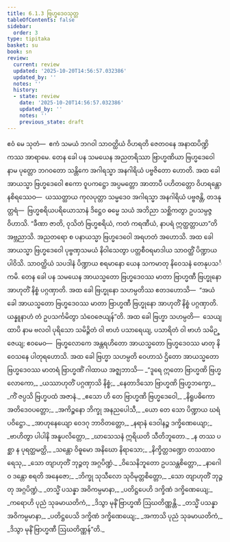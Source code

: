 ```yaml
---
title: 6.1.3 ဗြဟ္မဒေဝသုတ္တ
tableOfContents: false
sidebar:
  order: 3
type: tipitaka
basket: su
book: sn
review:
  current: review
  updated: '2025-10-20T14:56:57.032386'
  updated_by: ''
  notes: ''
  history:
  - state: review
    date: '2025-10-20T14:56:57.032386'
    updated_by: ''
    notes: ''
    previous_state: draft
---
```



<DynamicBreadcrumb />


<ReviewStatus review={frontmatter.review} showDetails={true} />

<HypothesisAnnotation frontmatter={frontmatter} />

<Division number="174" book="sn" e="ch" v="18" p="304">

<Paragraph number="1029" book="sn">
ဧဝံ မေ သုတံ—  ဧကံ သမယံ ဘဂဝါ သာဝတ္ထိယံ ဝိဟရတိ ဇေတဝနေ အနာထပိဏ္ဍိကဿ အာရာမေ. တေန ခေါ ပန သမယေန အညတရိဿာ ဗြာဟ္မဏိယာ ဗြဟ္မဒေဝေါ နာမ ပုတ္တော ဘဂဝတော သန္တိကေ အဂါရသ္မာ အနဂါရိယံ ပဗ္ဗဇိတော ဟောတိ.
</Paragraph>

<Paragraph number="1030" book="sn">
အထ ခေါ အာယသ္မာ ဗြဟ္မဒေဝေါ ဧကော ဝူပကဋ္ဌော အပ္ပမတ္တော အာတာပီ ပဟိတတ္တော ဝိဟရန္တော နစိရဿေဝ—  ယဿတ္ထာယ ကုလပုတ္တာ သမ္မဒေဝ အဂါရသ္မာ အနဂါရိယံ ပဗ္ဗဇန္တိ, တဒနုတ္တရံ—  ဗြဟ္မစရိယပရိယောသာနံ ဒိဋ္ဌေဝ ဓမ္မေ သယံ အဘိညာ သစ္ဆိကတွာ ဥပသမ္ပဇ္ဇ ဝိဟာသိ. “ခီဏာ ဇာတိ, ဝုသိတံ ဗြဟ္မစရိယံ, ကတံ ကရဏီယံ, နာပရံ ဣတ္ထတ္တာယာ”တိ အဗ္ဘညာသိ. အညတရော စ ပနာယသ္မာ ဗြဟ္မဒေဝေါ အရဟတံ အဟောသိ.
</Paragraph>

<Paragraph number="1031" book="sn">
အထ ခေါ အာယသ္မာ ဗြဟ္မဒေဝေါ ပုဗ္ဗဏှသမယံ နိဝါသေတွာ ပတ္တစီဝရမာဒါယ သာဝတ္ထိံ ပိဏ္ဍာယ ပါဝိသိ. သာဝတ္ထိယံ သပဒါနံ ပိဏ္ဍာယ စရမာနော ယေန သကမာတု နိဝေသနံ တေနုပသင်္ကမိ. တေန ခေါ ပန သမယေန အာယသ္မတော ဗြဟ္မဒေဝဿ မာတာ ဗြာဟ္မဏီ ဗြဟ္မုနော အာဟုတိံ နိစ္စံ ပဂ္ဂဏှာတိ. အထ ခေါ ဗြဟ္မုနော သဟမ္ပတိဿ ဧတဒဟောသိ—  “အယံ ခေါ အာယသ္မတော ဗြဟ္မဒေဝဿ မာတာ ဗြာဟ္မဏီ ဗြဟ္မုနော အာဟုတိံ နိစ္စံ ပဂ္ဂဏှာတိ. ယန္နူနာဟံ တံ ဥပသင်္ကမိတွာ သံဝေဇေယျန်”တိ. အထ ခေါ ဗြဟ္မာ သဟမ္ပတိ—  သေယျထာပိ နာမ ဗလဝါ ပုရိသော သမိဉ္ဇိတံ ဝါ ဗာဟံ ပသာရေယျ, ပသာရိတံ ဝါ ဗာဟံ သမိဉ္ဇေယျ; ဧဝမေဝ—  ဗြဟ္မလောကေ အန္တရဟိတော အာယသ္မတော ဗြဟ္မဒေဝဿ မာတု နိဝေသနေ ပါတုရဟောသိ. အထ ခေါ ဗြဟ္မာ သဟမ္ပတိ ဝေဟာသံ ဌိတော အာယသ္မတော ဗြဟ္မဒေဝဿ မာတရံ ဗြာဟ္မဏိံ ဂါထာယ အဇ္ဈဘာသိ—
</Paragraph>

<Paragraph number="1032" type="verses" book="sn">
_“ဒူရေ ဣတော ဗြာဟ္မဏိ ဗြဟ္မလောကော,_  
_ယဿာဟုတိံ ပဂ္ဂဏှာသိ နိစ္စံ;_  
_နေတာဒိသော ဗြာဟ္မဏိ ဗြဟ္မဘက္ခော,_  
_ကိံ ဇပ္ပသိ ဗြဟ္မပထံ အဇာနံ._  

</Paragraph>

<Paragraph number="1033" type="verses" book="sn">
_ဧသော ဟိ တေ ဗြာဟ္မဏိ ဗြဟ္မဒေဝေါ,_  
_နိရူပဓိကော အတိဒေဝပတ္တော;_  
_အကိဉ္စနော ဘိက္ခု အနညပေါသီ,_  
_ယော တေ သော ပိဏ္ဍာယ ဃရံ ပဝိဋ္ဌော._  

</Paragraph>

<Paragraph number="1034" type="verses" book="sn">
_အာဟုနေယျော ဝေဒဂု ဘာဝိတတ္တော,_  
_နရာနံ ဒေဝါနဉ္စ ဒက္ခိဏေယျော;_  
_ဗာဟိတွာ ပါပါနိ အနူပလိတ္တော,_  
_ဃာသေသနံ ဣရိယတိ သီတိဘူတော._  

</Paragraph>

<Paragraph number="1035" type="verses" book="sn">
_န တဿ ပစ္ဆာ န ပုရတ္ထမတ္ထိ,_  
_သန္တော ဝိဓူမော အနိဃော နိရာသော;_  
_နိက္ခိတ္တဒဏ္ဍော တသထာဝရေသု,_  
_သော တျာဟုတိံ ဘုဉ္ဇတု အဂ္ဂပိဏ္ဍံ._  

</Paragraph>

<Paragraph number="1036" type="verses" book="sn">
_ဝိသေနိဘူတော ဥပသန္တစိတ္တော,_  
_နာဂေါဝ ဒန္တော စရတိ အနေဇော;_  
_ဘိက္ခု သုသီလော သုဝိမုတ္တစိတ္တော,_  
_သော တျာဟုတိံ ဘုဉ္ဇတု အဂ္ဂပိဏ္ဍံ._  

</Paragraph>

<Paragraph number="1037" type="verses" book="sn">
_တသ္မိံ ပသန္နာ အဝိကမ္ပမာနာ,_  
_ပတိဋ္ဌပေဟိ ဒက္ခိဏံ ဒက္ခိဏေယျေ;_  
_ကရောဟိ ပုညံ သုခမာယတိကံ,_  
_ဒိသွာ မုနိံ ဗြာဟ္မဏိ ဩဃတိဏ္ဏန္တိ._  

</Paragraph>

<Paragraph number="1038" type="verses" book="sn">
_တသ္မိံ ပသန္နာ အဝိကမ္ပမာနာ,_  
_ပတိဋ္ဌပေသိ ဒက္ခိဏံ ဒက္ခိဏေယျေ;_  
_အကာသိ ပုညံ သုခမာယတိကံ,_  
_ဒိသွာ မုနိံ ဗြာဟ္မဏီ ဩဃတိဏ္ဏန်”တိ._
</Paragraph>
</Division>